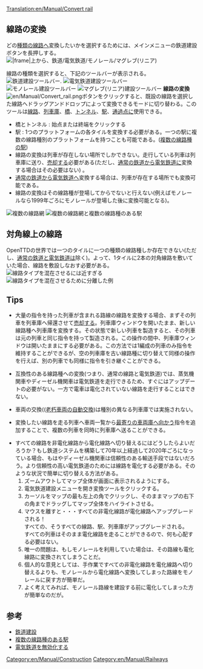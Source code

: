 [[Translation:en/Manual/Convert rail]]
{{en/Translation|origin= en/Manual/Convert rail
|from  = en
|to    = ja
|Percentage = 0
}}

{{ja/Manual/Tutorial/Navigation}}
==線路の変換==
どの[[en/Manual/Base Set/Types of railway|種類の線路]]へ変換したいかを選択するためには、メインメニューの鉄道建設ボタンを長押しする。<br/>[[File:en/Manual/Convert rail menu.png|none||frame|上から、鉄道/電気鉄道/モノレール/マグレブ(リニア)]]

線路の種類を選択すると、下記のツールバーが表示される。
[[File:en/Manual/Railroad Construction.png|none|frame|[[en/Manual/Railway construction#railway-construction-toolbar|鉄道建設ツールバー]].]]
[[File:en/Manual/Electrified Railway Construction.png|none|frame|電気鉄道建設ツールバー]]
[[File:en/Manual/Monorail Construction.png|none|frame|モノレール建設ツールバー]]
[[File:en/Manual/Maglev Construction.png|none|frame|マグレブ(リニア)建設ツールバー]]
'''線路の変換'''[[File:en/Manual/Convert rail.png]]ボタンをクリックすると、既設の線路を選択した線路へドラッグアンドドロップによって変換できるモードに切り替わる。このツールは[[en/Manual/Building tracks|線路]]、[[en/Manual/Building depots|列車庫]]、[[en/Manual/Bridges|橋]]、[[en/Manual/Tunnels|トンネル]]、[[en/Manual/Stations|駅]]、[[en/Manual/Waypoints|通過点]]に使用できる。

*橋とトンネル : 始点または終端をクリックする
*駅 : 1つのプラットフォームの各タイルを変換する必要がある。一つの駅に複数の線路種別のプラットフォームを持つことも可能である。([[en/Archive/Manual/Settings/Nonuniform stations|複数の線路種の駅]])
*線路の変換は列車が存在しない場所でしかできない。走行している列車は列車庫に送り、[[en/Manual/Sell entire train|売却]]する必要がある(ただし、[[en/Manual/Base Set/Railways|通常の鉄道]]から[[en/Manual/Base Set/Electrified railways|電気鉄道]]に変換する場合はその必要はない) 。
*[[en/Manual/Base Set/Railways|通常の鉄道]]から[[en/Manual/Base Set/Electrified railways|電気鉄道]]へ変換する場合は、列車が存在する場所でも変換可能である。
*線路の変換はその線路種が登場してからでないと行えない(例えばモノレールなら1999年ごろにモノレールが登場した後に変換可能となる)。

[[File:en/Manual/Convert rail tunnel.png|left|frame|複数の線路網]]
[[File:en/Manual/Convert station.png|none|frame|複数の線路網と複数の線路種のある駅]]

==対角線上の線路==
OpenTTDの世界では一つのタイルに一つの種類の線路種しか存在できない(ただし、[[en/Manual/Base Set/Railways|通常の鉄道]]と[[en/Manual/Base Set/Electrified railways|電気鉄道]]は除く)。よって、1タイルに2本の対角線路を敷いていた場合、線路を敷設しなおす必要がある。
[[File:en/Manual/Convert rail close.png|left|frame|線路タイプを混在させるには近すぎる]]
[[File:en/Manual/Convert rail good.png|none|frame|線路タイプを混在させるために分離した例]] 

==Tips==
*大量の指令を持った列車が含まれる路線の線路を変換する場合、まずその列車を列車庫へ帰還させて[[en/Manual/Sell entire train|売却]]する。列車庫ウィンドウを開いたまま、新しい線路種へ列車庫を変換する。その状態で新しい列車を製造すると、その列車は元の列車と同じ指令を持って製造される。この操作の間中、列車庫ウィンドウは開いたままにする必要がある。この方法では1編成の列車のみ指令を維持することができるが、空の列車庫を古い線路種に切り替えて同様の操作を行えば、別の列車でも同様に指令を引き継ぐことができる。

*互換性のある線路種への変換(つまり、通常の線路と電気鉄道)では、蒸気機関車やディーゼル機関車は電気鉄道を走行できるため、すぐにはアップデートの必要がない。一方で電車は電化されていない線路を走行することはできない。

*車両の交換(([[en/Manual/Replace vehicles#autoreplace|老朽車両の自動交換]])は種別の異なる列車庫では実施されない。

*変換したい線路を走る列車へ車両一覧から[[en/Manual/Orders#go-to|最寄りの車両庫へ向かう]]指令を追加することで、複数の列車を同時に列車庫へ送ることができる。

*すべての線路を非電化線路から電化線路へ切り替えるにはどうしたらよいだろうか？もし鉄道システムを構築して70年以上経過して2020年ごろになっている場合、もはやディーゼル機関車は信頼性のある輸送手段ではないだろう。より信頼性の高い電気鉄道のためには線路を電化する必要がある。そのような状況で簡単に切り替える方法がある。
*#ズームアウトしてマップ全体が画面に表示されるようにする。
*#電気鉄道建設メニューを開き変換ツールをクリックする。
*#カーソルをマップの最も左上の角でクリックし、そのままマップの右下の角までドラッグしてマップ全体をハイライトさせる。
*#マウスを離すと・・・すべての非電化線路が電化線路へアップグレードされる！<br/>すべての、そうすべての線路、駅、列車庫がアップグレードされる。<br/>すべての列車はそのまま電化線路を走ることができるので、何も心配する必要はない。
*#唯一の問題は、もしモノレールを利用していた場合は、その路線も電化線路に変換されてしまうことだ。
*#個人的な意見としては、手作業ですべての非電化線路を電化線路へ切り替えるよりも、モノレールから電化線路へ変換してしまった路線をモノレールに戻す方が簡単だ。
*#よく考えてみれば、モノレール路線を建設する前に電化してしまった方が簡単なのだが。

==参考==
*[[en/Manual/Railway construction|鉄道建設]]
*[[en/Archive/Manual/Settings/Nonuniform stations|複数の線路種のある駅]]
*[[en/Archive/Manual/Settings/Advanced Settings/Vehicles#disable-electric-rails|電気鉄道を無効化する]]

[[Category:en/Manual/Construction]]
[[Category:en/Manual/Railways]]